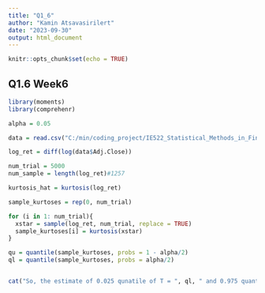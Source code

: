 ```yaml
---
title: "Q1_6"
author: "Kamin Atsavasirilert"
date: "2023-09-30"
output: html_document
---
```


```r
knitr::opts_chunk$set(echo = TRUE)
```

## Q1.6 Week6

```r
library(moments)
library(comprehenr)

alpha = 0.05

data = read.csv("C:/min/coding_project/IE522_Statistical_Methods_in_Finance/Week1/assignment/TSLA.csv")

log_ret = diff(log(data$Adj.Close))

num_trial = 5000
num_sample = length(log_ret)#1257

kurtosis_hat = kurtosis(log_ret)

sample_kurtoses = rep(0, num_trial)

for (i in 1: num_trial){
  xstar = sample(log_ret, num_trial, replace = TRUE)
  sample_kurtoses[i] = kurtosis(xstar)
}

qu = quantile(sample_kurtoses, probs = 1 - alpha/2)
ql = quantile(sample_kurtoses, probs = alpha/2)


cat("So, the estimate of 0.025 qunatile of T = ", ql, " and 0.975 quantile of T = ", qu)
```